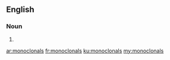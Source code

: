 ==English==

===Noun===
{{head|en|plural}}

# {{plural of|monoclonal|lang=en}}

[[ar:monoclonals]]
[[fr:monoclonals]]
[[ku:monoclonals]]
[[my:monoclonals]]